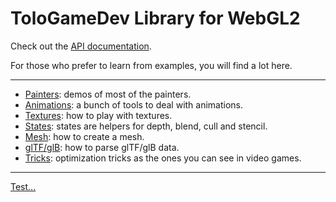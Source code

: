 # ToloGameDev Library for WebGL2

Check out the [API documentation](docs/).

For those who prefer to learn from examples, you will find a lot here.

---

-   [Painters](#/articles/painter): demos of most of the painters.
-   [Animations](#/articles/animation): a bunch of tools to deal with
    animations.
-   [Textures](#/articles/texture): how to play with textures.
-   [States](#/articles/state): states are helpers for depth, blend, cull and
    stencil.
-   [Mesh](#/articles/mesh): how to create a mesh.
-   [glTF/glB](#/articles/gltf): how to parse glTF/glB data.
-   [Tricks](#/tricks): optimization tricks as the ones you can see in video
    games.

---

[Test...](#/articles/test)
